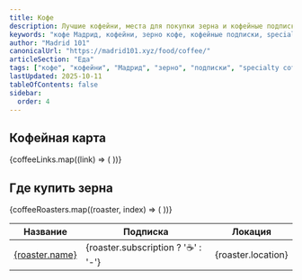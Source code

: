 ```yaml
---
title: Кофе
description: Лучшие кофейни, места для покупки зерна и кофейные подписки в Мадриде. Гид по кофе в испанской столице.
keywords: "кофе Мадрид, кофейни, зерно кофе, кофейные подписки, specialty coffee Испания"
author: "Madrid 101"
canonicalUrl: "https://madrid101.xyz/food/coffee/"
articleSection: "Еда"
tags: ["кофе", "кофейни", "Мадрид", "зерно", "подписки", "specialty coffee"]
lastUpdated: 2025-10-11
tableOfContents: false
sidebar:
  order: 4
---
```



## Кофейная карта

{coffeeLinks.map((link) => (
  <LinkCard title={link.title} href={link.href} />
))}

## Где купить зерна

<table>
  <thead>
    <tr>
      <th>Название</th>
      <th>Подписка</th>
      <th>Локация</th>
    </tr>
  </thead>
  <tbody>
    {coffeeRoasters.map((roaster, index) => (
      <tr key={index}>
        <td><a href={roaster.url}>{roaster.name}</a></td>
        <td>{roaster.subscription ? '☕' : '-'}</td>
        <td>{roaster.location}</td>
      </tr>
    ))}
  </tbody>
</table>
